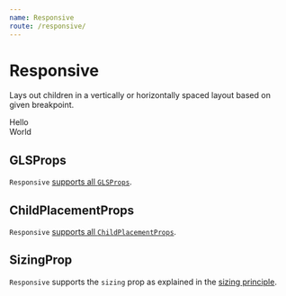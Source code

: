 ```yaml
---
name: Responsive
route: /responsive/
---
```



# Responsive 

Lays out children in a vertically or horizontally spaced layout based on given breakpoint.

<Playground>
  <Responsive>
    <div style={{backgroundColor: "lightskyblue"}}>Hello</div>
    <div style={{backgroundColor: "lightpink"}}>World</div>
  </Responsive>
</Playground>

## GLSProps

`Responsive` [supports all `GLSProps`][common-types].

## ChildPlacementProps

`Responsive` [supports all `ChildPlacementProps`][common-types].

## SizingProp

`Responsive` supports the `sizing` prop as explained in the [sizing principle][principle-sizing].


[common-types]:../common-types/
[principle-spacing]:../principle-spacing/
[principle-sizing]:../principle-sizing/
